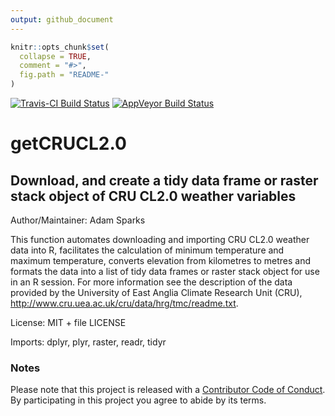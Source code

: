```yaml
---
output: github_document
---
```


<!-- README.md is generated from README.Rmd. Please edit that file -->

```r
knitr::opts_chunk$set(
  collapse = TRUE,
  comment = "#>",
  fig.path = "README-"
)
```

[![Travis-CI Build Status](https://travis-ci.org/.svg?branch=master)](https://travis-ci.org/)
[![AppVeyor Build Status](https://ci.appveyor.com/api/projects/status/github/adamhsparks/getCRUCL2.0?branch=master&svg=true)](https://ci.appveyor.com/project/adamhsparks/getCRUCL2.0)

# getCRUCL2.0
## Download, and create a tidy data frame or raster stack object of CRU CL2.0 weather variables

Author/Maintainer: Adam Sparks

This function automates downloading and importing CRU CL2.0 weather
data into R, facilitates the calculation of minimum temperature and
maximum temperature, converts elevation from kilometres to metres and
formats the data into a list of tidy data frames or raster stack object for 
use in an R session. For more information see the description of the data
provided by the University of East Anglia Climate Research Unit (CRU),
<http://www.cru.uea.ac.uk/cru/data/hrg/tmc/readme.txt>.
    
License: MIT + file LICENSE

Imports:
    dplyr,
    plyr,
    raster,
    readr,
    tidyr

### Notes    
Please note that this project is released with a [Contributor Code of Conduct](CONDUCT.md).
By participating in this project you agree to abide by its terms.
